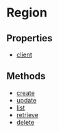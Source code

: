 
# Region

## Properties

- [client](../../Region/properties/js_sdk.admin.Region.client/page.mdx)

## Methods

- [create](../../Region/methods/js_sdk.admin.Region.create/page.mdx)
- [update](../../Region/methods/js_sdk.admin.Region.update/page.mdx)
- [list](../../Region/methods/js_sdk.admin.Region.list/page.mdx)
- [retrieve](../../Region/methods/js_sdk.admin.Region.retrieve/page.mdx)
- [delete](../../Region/methods/js_sdk.admin.Region.delete/page.mdx)
